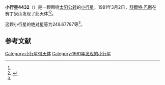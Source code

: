 {{Infobox planet
| bgcolour = #FFFFC0
| name = 4432 McGraw-Hill
| symbol = 
| image = 
| caption = 
| discovery = yes
| discovery_ref = 
| discoverer = [[舒爾特·巴斯|舒爾特·巴斯]]
| discovery_site = [[赛丁泉山|赛丁泉山]] 
| discovered = 1981年3月2日
| designations = yes
| mp_name = 
| named_after = 
| alt_names = 1981 ER22/ 1964 TV
| mp_category = [[主带小行星|主带小行星]]
| orbit_ref = <ref name="a">[http://ssd.jpl.nasa.gov/sbdb.cgi?sstr=4432 4432 McGraw-Hill] {{Wayback|url=http://ssd.jpl.nasa.gov/sbdb.cgi?sstr=4432 |date=20201124005222 }}，小行星數據庫瀏覽器（JPL Small-Body Database Browser）－[[美国国家航空航天局|美国国家航空航天局]]喷气推进实验室</ref>
| epoch = 2456400.5 (2013年4月18日更新)
| aphelion = {{convert|2.8983613|AU|km|3|abbr=on|lk=out}}
| perihelion = {{convert|1.8756855|AU|km|3|abbr=on}}
| semimajor = {{convert|2.3870234|AU|km|3|abbr=on}}
| eccentricity = 0.2142157
| period = 1347.049137 [[日|日]]<br />3.69[[儒略年|儒略年]]
| avg_speed = 
| inclination = 0.46146
| asc_node = 115.09163
| mean_anomaly = 
| arg_peri = 246.67787
| satellites = 
| physical_characteristics = yes
| dimensions = 
| mass = 
| density = 
| surface_grav = 
| escape_velocity = 
| sidereal_day = 
| axial_tilt = 
| pole_ecliptic_lat = 
| pole_ecliptic_lon = 
| albedo = 
| temperatures= 
| temp_name1 = 
| mean_temp_1 = 
| max_temp_1 = 
| temp_name2 = 
| max_temp_2 = 
| spectral_type = 
| abs_magnitude = 246.67787
}}

'''小行星4432'''（{{lang-en|4432 McGraw-Hill}}）是一颗围绕[[太阳|太阳]][[公转|公转]]的[[小行星|小行星]]。1981年3月2日，[[舒爾特·巴斯|舒爾特·巴斯]]在赛丁泉山发现了此天体<ref name="a" /><ref>{{cite news|title=小行星列表|url=http://cfa-www.harvard.edu/iau/lists/NumberedMPs.txt|accessdate=2013-07-08|newspaper=哈佛大学|archive-date=2008-05-17|archive-url=https://web.archive.org/web/20080517010638/http://cfa-www.harvard.edu/iau/lists/NumberedMPs.txt|dead-url=no}}</ref>。

这颗小行星的[[绝对星等|绝对星等]]为246.67787等<ref name="a" />。

==参考文献==
{{reflist}}
{{Minor Planet Number|[[小行星4431|小行星4431]]|[[小行星4433|小行星4433]]}}

{{小天体}}

[[Category:小行星带天体|Category:小行星带天体]]
[[Category:1981年发现的小行星|Category:1981年发现的小行星]]

{{asteroid-stub}}